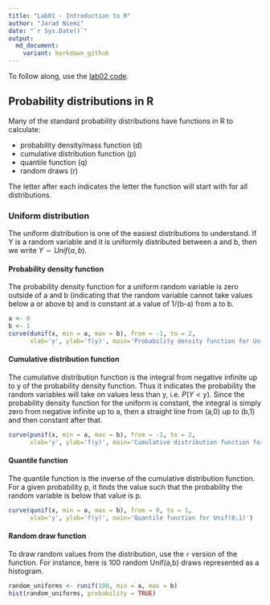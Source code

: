 ```yaml
---
title: "Lab01 - Introduction to R"
author: "Jarad Niemi"
date: "`r Sys.Date()`"
output:
  md_document:
    variant: markdown_github
---
```



To follow along, use the [lab02 code](lab02.R).

## Probability distributions in R

Many of the standard probability distributions have functions in R to calculate:

 - probability density/mass function (d)
 - cumulative distribution function (p)
 - quantile function (q)
 - random draws (r)
 
The letter after each indicates the letter the function will start with for 
all distributions.
 
### Uniform distribution
 
The uniform distribution is one of the easiest distributions to understand. 
If Y is a random variable and it is uniformly distributed between a and b, 
then we write $Y \sim Unif(a,b)$. 
 
#### Probability density function
 
The probability density function for a uniform random variable is zero outside
of a and b (indicating that the random variable cannot take values below a
or above b) and is constant at a value of 1/(b-a) from a to b. 
 
```r
a <- 0
b <- 1
curve(dunif(x, min = a, max = b), from = -1, to = 2,
      xlab='y', ylab='f(y)', main='Probability density function for Unif(0,1)')
```
 
#### Cumulative distribution function
 
The cumulative distribution function is the integral from negative infinite 
up to y of the probability density function. 
Thus it indicates the probability the random variables will take on values less
than y, i.e. $P(Y<y)$. 
Since the probability density function for the uniform is constant, 
the integral is simply zero from negative infinite up to a, 
then a straight line from (a,0) up to (b,1) and then constant after that.

```r
curve(punif(x, min = a, max = b), from = -1, to = 2,
      xlab='y', ylab='f(y)', main='Cumulative distribution function for Unif(0,1)')
```
 
#### Quantile function

The quantile function is the inverse of the cumulative distribution function.
For a given probability p, it finds the value such that the 
probability the random variable is below that value is p.

```r
curve(qunif(x, min = a, max = b), from = 0, to = 1,
      xlab='y', ylab='f(y)', main='Quantile function for Unif(0,1)')
```

#### Random draw function

To draw random values from the distribution, use the `r` version of the 
function.
For instance, here is 100 random Unif(a,b) draws represented as a histogram.

```r
random_uniforms <- runif(100, min = a, max = b)
hist(random_uniforms, probability = TRUE)
```